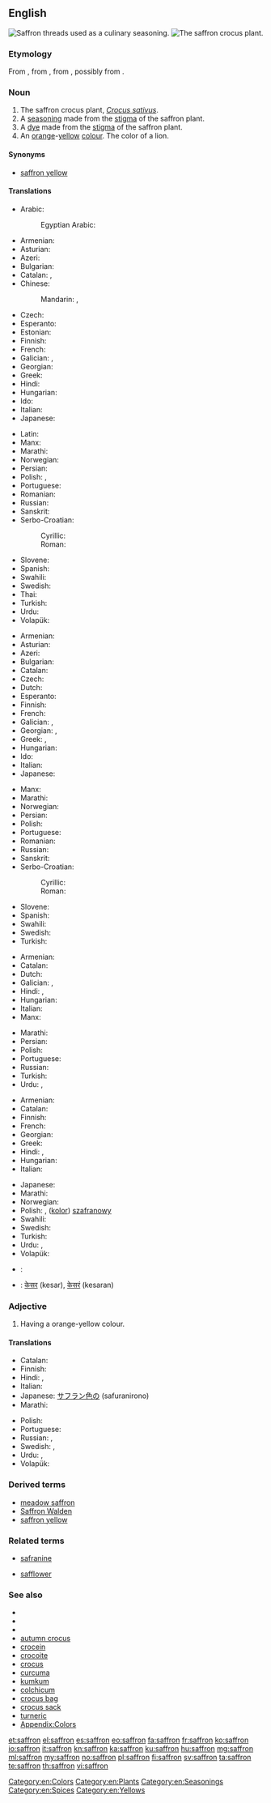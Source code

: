 {{also|Saffron}}
==English==
{{slim-wikipedia}}
[[Image:Iran saffron threads.jpg|thumb|Saffron threads used as a culinary seasoning. ]]
[[Image:Crocus_sativus_sahuran.jpg|thumb|The saffron crocus plant.]]

===Etymology===
From {{etyl|fro|en}} {{term|safran|lang=fro}}, from {{etyl|ML.|en}} {{term|safranum|lang=la}}, from {{etyl|ar|en}} {{term|زَعْفَرَان|tr=zaʾfarān|lang=ar}}, possibly from {{etyl|fa|en}} {{term/t|fa|tr=zar-parân|*زرپران}}.

===Noun===
{{en-noun|~}}

# The saffron crocus plant, ''[[Crocus sativus]]''.
# A [[seasoning]] made from the [[stigma]] of the saffron plant.
# A [[dye]] made from the [[stigma]] of the saffron plant.
# An [[orange]]-[[yellow]] [[color|colour]]. The color of a lion.
#: {{color panel|F4C430}}

====Synonyms====
* {{sense|colour}} [[saffron yellow]]

====Translations====
{{trans-top|plant}}
* Arabic: {{t-|ar|زَعْفَرَان|m|tr=zaʕfaraan|sc=Arab}}
*: Egyptian Arabic: {{tø|arz|زعفران|m|tr=zaʕfaraan|sc=Arab}}
* Armenian: {{t-|hy|քրքում|tr=k’rk’um}}
* Asturian: {{t-|ast|azafrán|m}}
* Azeri: {{t+|az|zəfəran}}
* Bulgarian: {{t-|bg|шафран|m}}
* Catalan: {{t-|ca|safranera|f}}, {{t-|ca|safrà|m}}
* Chinese:
*: Mandarin: {{t|cmn|番紅花}}, {{t|cmn|番红花|tr=fān hóng huā}}
* Czech: {{t-|cs|šafrán|m}}
* Esperanto: {{t-|eo|safrano}}
* Estonian: {{t+|et|safran}}
* Finnish: {{t-|fi|maustesahrami}}
* French: {{t+|fr|safran}}
* Galician: {{t-|gl|azafrán|m}}, {{t-|gl|sasafrán|m}}
* Georgian: {{t+|ka|ზაფრანა|sc=Geor}}
* Greek: {{t+|el|κρόκος|m|tr=krókos}}
* Hindi: {{t-|hi|केसर|tr=kesar|f}}
* Hungarian: {{t+|hu|sáfrány}}
* Ido: {{t+|io|safrano}}
* Italian: {{t+|it|zafferano|m}}
* Japanese: {{t-|ja|サフラン|tr=safuran}}
{{trans-mid}}
* Latin: {{t-|la|safranum}}
* Manx: {{t-|gv|crogh|m}}
* Marathi: {{t-|mr|केसर|tr=kesar|sc=Deva}}
* Norwegian: {{t+|no|safran}}
* Persian: {{t+|fa|زعفران|tr=za,ferān}}
* Polish: {{t+|pl|szafran|m}}, {{t+|pl|krokus|m}}
* Portuguese: {{t+|pt|açafrão|m}}
* Romanian: {{t+|ro|șofran|m}}
* Russian: {{t+|ru|шафран|m|tr=šafrán}}
* Sanskrit: {{t-|sa|कुङ्कुम|tr=kuṅkum}}
* Serbo-Croatian:
*: Cyrillic: {{t-|sh|шафран|m}}
*: Roman: {{t-|sh|šafran|m}}
* Slovene: {{t+|sl|žafran|m}}
* Spanish: {{t+|es|azafrán|m}}
* Swahili: {{t-|sw|mzafarani}}
* Swedish: {{t+|sv|saffran}}
* Thai: {{t-|th|หญ้าฝรั่น|tr=Ya Faran}}
* Turkish: {{t+|tr|safran}}
* Urdu: {{t-|ur|کیسر|tr=kesar|f}}
* Volapük: {{t-|vo|safranakrok}}
{{trans-bottom}}

{{trans-top|spice}}
* Armenian: {{t-|hy|քրքում|tr=k’rk’um}}
* Asturian: {{t-|ast|azafrán|m}}
* Azeri: {{t+|az|zəfəran}}
* Bulgarian: {{t-|bg|шафран|m}}
* Catalan: {{t-|ca|safrà|m}}
* Czech: {{t-|cs|šafrán|m}}
* Dutch: {{t+|nl|saffraan}}
* Esperanto: {{t-|eo|safrano}}
* Finnish: {{t-|fi|sahrami}}
* French: {{t+|fr|safran}}
* Galician: {{t-|gl|azafrán|m}}, {{t-|gl|sasafrán|m}}
* Georgian: {{t-|ka|ყვითელი ყვავილი|sc=Geor}}, {{t+|ka|ზაფრანა|sc=Geor}}
* Greek: {{t+|el|κρόκος|m|tr=krókos}}, {{t+|el|ζαφορά|f|tr=zaforá}}
* Hungarian: {{t+|hu|sáfrány}}
* Ido: {{t+|io|safrano}}
* Italian: {{t+|it|zafferano|m}}
* Japanese: {{t-|ja|サフラン|tr=safuran}}
{{trans-mid}}
* Manx: {{t-|gv|crogh|m}}
* Marathi: {{t-|mr|केसर|tr=kesar|sc=Deva}}
* Norwegian: {{t+|no|safran}}
* Persian: {{t+|fa|زعفران|tr=za,ferān}}
* Polish: {{t+|pl|szafran|m}}
* Portuguese: {{t+|pt|açafrão|m}}
* Romanian: {{t+|ro|șofran|m}}
* Russian: {{t+|ru|шафран|m|tr=šafrán}}
* Sanskrit: {{t-|sa|केसर|n}}
* Serbo-Croatian:
*: Cyrillic: {{t-|sh|шафран|m}}
*: Roman: {{t-|sh|šafran|m}}
* Slovene: {{t+|sl|žafran|m}}
* Spanish: {{t+|es|azafrán|m}}
* Swahili: {{t-|sw|zafarani}}
* Swedish: {{t+|sv|saffran}}
* Turkish: {{t+|tr|safran}}
{{trans-bottom}}

{{trans-top|dye}}
* Armenian: {{t-|hy|քրքում|tr=k’rk’um}}
* Catalan: {{t-|ca|safrà|m}}
* Dutch: {{t+|nl|saffraan}}
* Galician: {{t-|gl|azafrán|m}}, {{t-|gl|sasafrán|m}}
* Hindi: {{t+|hi|केसरी|tr=kesarī}}, {{t-|hi|केसरिया|tr=kesariyā}}
* Hungarian: {{t+|hu|sáfrány}}
* Italian: {{t+|it|zafferano|m}}
* Manx: {{t-|gv|crogh|m}}
{{trans-mid}}
* Marathi: {{t+|mr|केसरी|tr=kesarī|sc=Deva}}
* Persian: {{t+|fa|زعفرانی|tr=za,ferāni}}
* Polish: {{t+|pl|szafran|m}}
* Portuguese: {{t+|pt|açafrão|m}}
* Russian: {{t+|ru|шафран|m|tr=šafrán}}
* Turkish: {{t+|tr|safran}}
* Urdu: {{t-|ur|کیسری|tr=kesarī}}, {{t-|ur|کیسریا|tr=kesariyā}}
{{trans-bottom}}

{{trans-top|colour}}
* Armenian: {{t-|hy|քրքում|tr=k’rk’um}}
* Catalan: {{t-|ca|safrà|m}}
* Finnish: {{t-|fi|sahraminkeltainen}}
* French: {{t+|fr|safran}}
* Georgian: {{t-|ka|ზაფრანის ფერი|sc=Geor}}
* Greek: {{t-|el|βαθυκίτρινο|n|tr=vaθikítrino}}
* Hindi: {{t+|hi|केसरी|tr=kesarī}}, {{t-|hi|केसरिया|tr=kesariyā}}
* Hungarian: {{t+|hu|sáfrány}}
* Italian: {{t+|it|zafferano|m}}
{{trans-mid}}
* Japanese: {{t-|ja|サフラン色|tr=safuraniro}}
* Marathi: {{t+|mr|केसरी|tr=kesarī|sc=Deva}}
* Norwegian: {{t+|no|safran}}
* Polish: {{t+|pl|szafran|m}}, ([[kolor]]) [[szafranowy]] {{g|m}}
* Swahili: {{t-|sw|rangi ya zafarani}}
* Swedish: {{t+|sv|saffran}}
* Turkish: {{t+|tr|safran}}
* Urdu: {{t-|ur|کیسری|tr=kesarī}}, {{t-|ur|کیسریا|tr=kesariyā}}
* Volapük: {{t-|vo|safranayelov}}
{{trans-bottom}}

{{checktrans-top}}
* {{ttbc|fa}}: {{t-|fa|سورنجان}}
{{trans-mid}}
* {{ttbc|sa}}: [[केसर]] (kesar), [[केसरं]] (kesaran)
{{trans-bottom}}

===Adjective===
{{en-adj|?}}

# Having a orange-yellow colour.

====Translations====
{{trans-top|colour}}
* Catalan: {{t-|ca|safrà}}
* Finnish: {{t-|fi|sahraminkeltainen}}
* Hindi: {{t+|hi|केसरी|tr=kesarī}}, {{t-|hi|केसरिया|tr=kesariyā}}
* Italian: {{t+|it|zafferano|m}}
* Japanese: [[サフラン色]]の (safuranirono)
* Marathi: {{t+|mr|केसरी|tr=kesarī|sc=Deva}}
{{trans-mid}}
* Polish: {{t+|pl|szafranowy}}
* Portuguese: {{t+|pt|açafrão}}
* Russian: {{t+|ru|шафранный|tr=šafránnyj}}, {{t+|ru|шафрановый|tr=šafránovyj}}
* Swedish: {{t-|sv|saffransfärgad}}, {{t-|sv|saffransgul}}
* Urdu: {{t-|ur|کیسری|tr=kesarī}}, {{t-|ur|کیسریا|tr=kesariyā}}
* Volapük: {{t-|vo|safranayelovik}}
{{trans-bottom}}

===Derived terms===
* [[meadow saffron]]
* [[Saffron Walden]]
* [[saffron yellow]]

===Related terms===
{{rel-top|terms related to ''saffron''}}
* [[safranine]]
{{rel-mid}}
* [[safflower]]
{{rel-bottom}}

===See also===
* {{pedia|Crocus sativus}}
* {{specieslite|Crocus sativus}}
* {{commonslite|Crocus sativus}}
* [[autumn crocus]]
* [[crocein]]
* [[crocoite]]
* [[crocus]]
* [[curcuma]]
* [[kumkum]]
* [[colchicum]]
* [[crocus bag]]
* [[crocus sack]]
* [[turneric]]
* [[Appendix:Colors]]

[[Category:en:Colors]]
[[Category:en:Plants]]
[[Category:en:Seasonings]]
[[Category:en:Spices]]
[[Category:en:Yellows]]

[[et:saffron]]
[[el:saffron]]
[[es:saffron]]
[[eo:saffron]]
[[fa:saffron]]
[[fr:saffron]]
[[ko:saffron]]
[[io:saffron]]
[[it:saffron]]
[[kn:saffron]]
[[ka:saffron]]
[[ku:saffron]]
[[hu:saffron]]
[[mg:saffron]]
[[ml:saffron]]
[[my:saffron]]
[[no:saffron]]
[[pl:saffron]]
[[fi:saffron]]
[[sv:saffron]]
[[ta:saffron]]
[[te:saffron]]
[[th:saffron]]
[[vi:saffron]]